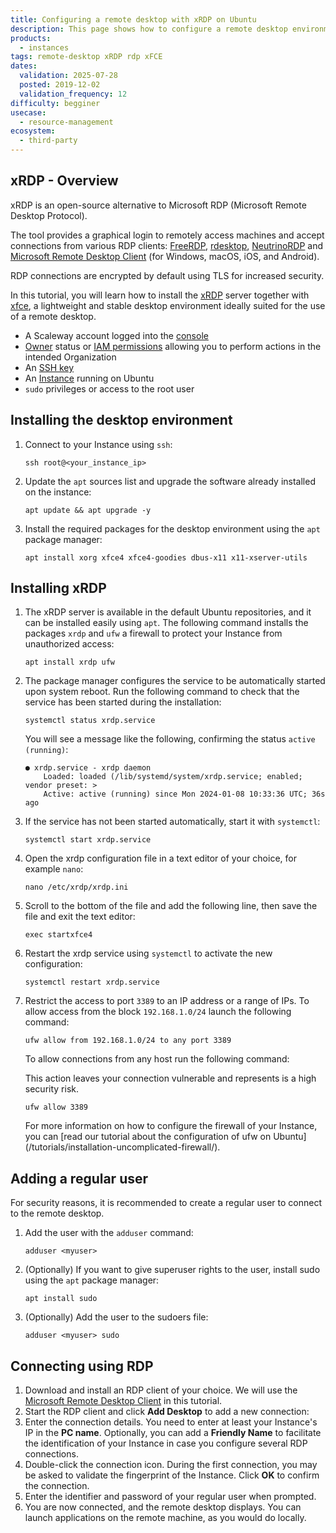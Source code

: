 ```yaml
---
title: Configuring a remote desktop with xRDP on Ubuntu
description: This page shows how to configure a remote desktop environment with xfce and xrdp on Ubuntu
products:
  - instances
tags: remote-desktop xRDP rdp xFCE
dates:
  validation: 2025-07-28
  posted: 2019-12-02
  validation_frequency: 12
difficulty: begginer
usecase:
  - resource-management
ecosystem:
  - third-party
---
```




## xRDP - Overview

xRDP is an open-source alternative to Microsoft RDP (Microsoft Remote Desktop Protocol).

The tool provides a graphical login to remotely access machines and accept connections from various RDP clients: [FreeRDP](http://www.freerdp.com/), [rdesktop](https://www.rdesktop.org/), [NeutrinoRDP](https://github.com/neutrinolabs/NeutrinoRDP) and [Microsoft Remote Desktop Client](https://docs.microsoft.com/en-us/windows-server/remote/remote-desktop-services/clients/remote-desktop-clients) (for Windows, macOS, iOS, and Android).

RDP connections are encrypted by default using TLS for increased security.

In this tutorial, you will learn how to install the [xRDP](http://xrdp.org/) server together with [xfce](https://xfce.org/), a lightweight and stable desktop environment ideally suited for the use of a remote desktop.

<Requirements />

- A Scaleway account logged into the [console](https://console.scaleway.com)
- [Owner](/iam/concepts/#owner) status or [IAM permissions](/iam/concepts/#permission) allowing you to perform actions in the intended Organization
- An [SSH key](/organizations-and-projects/how-to/create-ssh-key/)
- An [Instance](/instances/how-to/create-an-instance/) running on Ubuntu
- `sudo` privileges or access to the root user

## Installing the desktop environment

1. Connect to your Instance using `ssh`:
    ```
    ssh root@<your_instance_ip>
    ```
2. Update the `apt` sources list and upgrade the software already installed on the instance:
    ```
    apt update && apt upgrade -y
    ```
3. Install the required packages for the desktop environment using the `apt` package manager:
    ```
    apt install xorg xfce4 xfce4-goodies dbus-x11 x11-xserver-utils
    ```

## Installing xRDP

1. The xRDP server is available in the default Ubuntu repositories, and it can be installed easily using `apt`. The following command installs the packages `xrdp` and `ufw` a firewall to protect your Instance from unauthorized access:
    ```
    apt install xrdp ufw
    ```
2. The package manager configures the service to be automatically started upon system reboot. Run the following command to check that the service has been started during the installation:
    ```
    systemctl status xrdp.service
    ```

    You will see a message like the following, confirming the status `active (running)`:

    ```
    ● xrdp.service - xrdp daemon
        Loaded: loaded (/lib/systemd/system/xrdp.service; enabled; vendor preset: >
        Active: active (running) since Mon 2024-01-08 10:33:36 UTC; 36s ago
    ```
3. If the service has not been started automatically, start it with `systemctl`:
    ```
    systemctl start xrdp.service
    ```
4. Open the xrdp configuration file in a text editor of your choice, for example `nano`:
    ```
    nano /etc/xrdp/xrdp.ini
    ```
5. Scroll to the bottom of the file and add the following line, then save the file and exit the text editor:
    ```
    exec startxfce4
    ```
6. Restart the xrdp service using `systemctl` to activate the new configuration:
    ```
    systemctl restart xrdp.service
    ```
7. Restrict the access to port `3389` to an IP address or a range of IPs. To allow access from the block `192.168.1.0/24` launch the following command:
    ```
    ufw allow from 192.168.1.0/24 to any port 3389
    ```

    To allow connections from any host run the following command:

    <Message type="important">
      This action leaves your connection vulnerable and represents is a high security risk.
    </Message>

    ```
    ufw allow 3389
    ```

    <Message type="tip">
      For more information on how to configure the firewall of your Instance, you can [read our tutorial about the configuration of ufw on Ubuntu](/tutorials/installation-uncomplicated-firewall/).
    </Message>

## Adding a regular user

For security reasons, it is recommended to create a regular user to connect to the remote desktop.

1. Add the user with the `adduser` command:
    ```
    adduser <myuser>
    ```
2. (Optionally) If you want to give superuser rights to the user, install sudo using the `apt` package manager:
    ```
    apt install sudo
    ```
3. (Optionally) Add the user to the sudoers file:
    ```
    adduser <myuser> sudo
    ```

## Connecting using RDP

1. Download and install an RDP client of your choice. We will use the [Microsoft Remote Desktop Client](https://docs.microsoft.com/en-us/windows-server/remote/remote-desktop-services/clients/remote-desktop-clients) in this tutorial.
2. Start the RDP client and click **Add Desktop** to add a new connection:
    <Lightbox image={image} alt="" />
3. Enter the connection details. You need to enter at least your Instance's IP in the **PC name**. Optionally, you can add a **Friendly Name** to facilitate the identification of your Instance in case you configure several RDP connections.
    <Lightbox image={image2} alt="" />
4. Double-click the connection icon. During the first connection, you may be asked to validate the fingerprint of the Instance. Click **OK** to confirm the connection.
5. Enter the identifier and password of your regular user when prompted.
6. You are now connected, and the remote desktop displays. You can launch applications on the remote machine, as you would do locally.
    <Lightbox image={image3} alt="" />